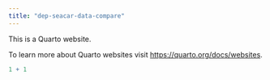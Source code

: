 ```yaml
---
title: "dep-seacar-data-compare"
---
```


This is a Quarto website.

To learn more about Quarto websites visit <https://quarto.org/docs/websites>.

```r
1 + 1
```
